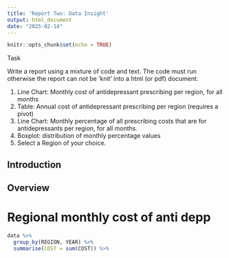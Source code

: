 ```yaml
---
title: 'Report Two: Data Insight'
output: html_document
date: "2025-02-14"
---
```


```r
knitr::opts_chunk$set(echo = TRUE)
```



Task

Write a report using a mixture of code and text.
The code must run otherwise the report can not be 'knit' into a html (or pdf) document.

1. Line Chart: Monthly cost of antidepressant prescribing per region, for all months
2. Table: Annual cost of antidepressant prescribing per region (requires a pivot)
3. Line Chart: Monthly percentage of all prescribing costs that are for antidepressants per region, for all months.
4. Boxplot: distribution of monthly percentage values
5. Select a Region of your choice. 


## Introduction


## Overview



# Regional monthly cost of anti depp



```r
data %>% 
  group_by(REGION, YEAR) %>% 
  summarise(COST = sum(COST)) %>% 
  
```

```r

```

```r

```

```r

```

```r

```

```r

```

```r

```

```r

```

